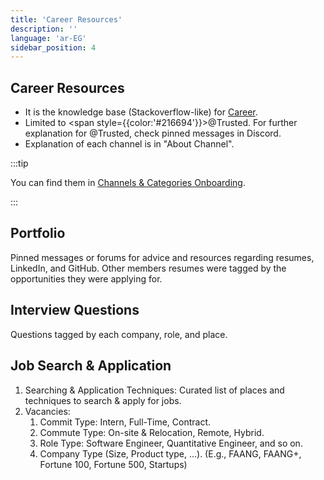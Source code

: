 ```yaml
---
title: 'Career Resources'
description: ''
language: 'ar-EG'
sidebar_position: 4
---
```


## Career Resources

-   It is the knowledge base (Stackoverflow-like) for [Career](#career).
-   Limited to <span style={{color:'#216694'}}>@Trusted</span>. For further explanation for @Trusted, check pinned messages in Discord.
-   Explanation of each channel is in "About Channel".

:::tip

You can find them in [Channels & Categories Onboarding](/services/community/channels).

:::

## Portfolio

Pinned messages or forums for advice and resources regarding resumes, LinkedIn, and GitHub. Other members resumes were tagged by the opportunities they were applying for.

## Interview Questions

Questions tagged by each company, role, and place.

## Job Search & Application

1. Searching & Application Techniques: Curated list of places and techniques to search & apply for jobs.
2. Vacancies:
    1. Commit Type: Intern, Full-Time, Contract.
    2. Commute Type: On-site & Relocation, Remote, Hybrid.
    3. Role Type: Software Engineer, Quantitative Engineer, and so on.
    4. Company Type (Size, Product type, ...). (E.g., FAANG, FAANG+, Fortune 100, Fortune 500, Startups)
